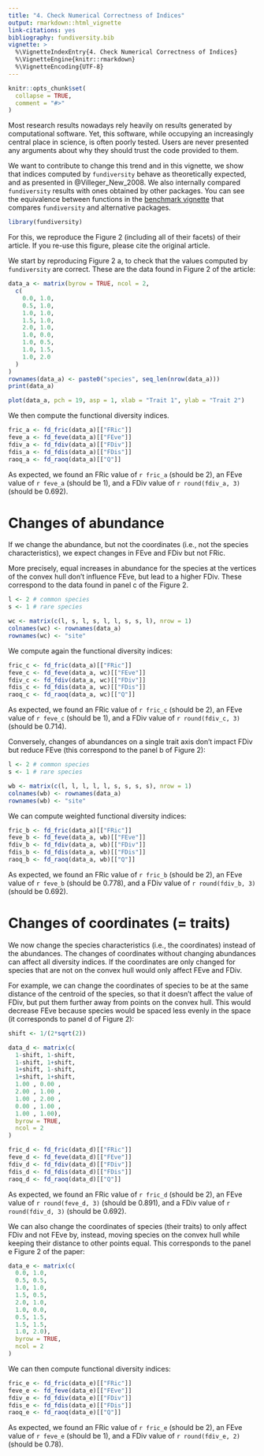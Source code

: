 ```yaml
---
title: "4. Check Numerical Correctness of Indices"
output: rmarkdown::html_vignette
link-citations: yes
bibliography: fundiversity.bib
vignette: >
  %\VignetteIndexEntry{4. Check Numerical Correctness of Indices}
  %\VignetteEngine{knitr::rmarkdown}
  %\VignetteEncoding{UTF-8}
---
```


```r
knitr::opts_chunk$set(
  collapse = TRUE,
  comment = "#>"
)
```

Most research results nowadays rely heavily on results generated by
computational software. Yet, this software, while occupying an increasingly
central place in science, is often poorly tested. Users are never presented any
arguments about why they should trust the code provided to them.

We want to contribute to change this trend and in this vignette, we show that 
indices computed by `fundiversity` behave as theoretically expected, and as
presented in @Villeger_New_2008. We also internally compared `fundiversity`
results with ones obtained by other packages. You can see the equivalence
between functions in the [benchmark vignette](https://funecology.github.io/fundiversity/articles/fundiversity_2-performance.html#main-functions)
that compares `fundiversity` and alternative packages.

```r
library(fundiversity)
```

For this, we reproduce the Figure 2 (including all of their facets) of their 
article. If you re-use this figure, please cite the original article.

We start by reproducing Figure 2 a, to check that the values computed by
`fundiversity` are correct. These are the data found in Figure 2 of the article:

```r
data_a <- matrix(byrow = TRUE, ncol = 2,
  c(
    0.0, 1.0,
    0.5, 1.0,
    1.0, 1.0,
    1.5, 1.0,
    2.0, 1.0,
    1.0, 0.0,
    1.0, 0.5,
    1.0, 1.5,
    1.0, 2.0
  )
)
rownames(data_a) <- paste0("species", seq_len(nrow(data_a)))
print(data_a)
```

```r
plot(data_a, pch = 19, asp = 1, xlab = "Trait 1", ylab = "Trait 2")
```

We then compute the functional diversity indices.

```r
fric_a <- fd_fric(data_a)[["FRic"]]
feve_a <- fd_feve(data_a)[["FEve"]]
fdiv_a <- fd_fdiv(data_a)[["FDiv"]]
fdis_a <- fd_fdis(data_a)[["FDis"]]
raoq_a <- fd_raoq(data_a)[["Q"]]
```

As expected, we found an FRic value of `r fric_a` (should be 2), an FEve value
of `r feve_a` (should be 1), and a FDiv value of `r round(fdiv_a, 3)`
(should be 0.692).

# Changes of abundance

If we change the abundance, but not the coordinates (i.e., not the species
characteristics), we expect changes in FEve and FDiv but not FRic. 

More precisely, equal increases in abundance for the species at the vertices of the convex hull don't influence FEve, but lead to a higher FDiv. These correspond to
the data found in panel c of the Figure 2.

```r
l <- 2 # common species
s <- 1 # rare species

wc <- matrix(c(l, s, l, s, l, l, s, s, l), nrow = 1)
colnames(wc) <- rownames(data_a)
rownames(wc) <- "site"
```

We compute again the functional diversity indices:

```r
fric_c <- fd_fric(data_a)[["FRic"]]
feve_c <- fd_feve(data_a, wc)[["FEve"]]
fdiv_c <- fd_fdiv(data_a, wc)[["FDiv"]]
fdis_c <- fd_fdis(data_a, wc)[["FDis"]]
raoq_c <- fd_raoq(data_a, wc)[["Q"]]
```

As expected, we found an FRic value of `r fric_c` (should be 2), an FEve value
of `r feve_c` (should be 1), and a FDiv value of `r round(fdiv_c, 3)`
(should be 0.714).

Conversely, changes of abundances on a single trait axis don't impact FDiv but
reduce FEve (this correspond to the panel b of Figure 2):

```r
l <- 2 # common species
s <- 1 # rare species

wb <- matrix(c(l, l, l, l, l, s, s, s, s), nrow = 1)
colnames(wb) <- rownames(data_a)
rownames(wb) <- "site"
```

We can compute weighted functional diversity indices:

```r
fric_b <- fd_fric(data_a)[["FRic"]]
feve_b <- fd_feve(data_a, wb)[["FEve"]]
fdiv_b <- fd_fdiv(data_a, wb)[["FDiv"]]
fdis_b <- fd_fdis(data_a, wb)[["FDis"]]
raoq_b <- fd_raoq(data_a, wb)[["Q"]]
```

As expected, we found an FRic value of `r fric_b` (should be 2), an FEve value
of `r feve_b` (should be 0.778), and a FDiv value of `r round(fdiv_b, 3)`
(should be 0.692).

# Changes of coordinates (= traits)

We now change the species characteristics (i.e., the coordinates) instead of
the abundances. The changes of coordinates without changing abundances can
affect all diversity indices. If the coordinates are only changed for species
that are not on the convex hull would only affect FEve and FDiv.

For example, we can change the coordinates of species to be at the same distance
of the centroid of the species, so that it doesn't affect the value of FDiv, but
put them further away from points on the convex hull. This would decrease FEve
because species would be spaced less evenly in the space (it corresponds to
panel d of Figure 2):

```r
shift <- 1/(2*sqrt(2))

data_d <- matrix(c(
  1-shift, 1-shift,
  1-shift, 1+shift,
  1+shift, 1-shift,
  1+shift, 1+shift,
  1.00 , 0.00 ,
  2.00 , 1.00 ,
  1.00 , 2.00 ,
  0.00 , 1.00 ,
  1.00 , 1.00),
  byrow = TRUE,
  ncol = 2
)

```

```r
fric_d <- fd_fric(data_d)[["FRic"]]
feve_d <- fd_feve(data_d)[["FEve"]]
fdiv_d <- fd_fdiv(data_d)[["FDiv"]]
fdis_d <- fd_fdis(data_d)[["FDis"]]
raoq_d <- fd_raoq(data_d)[["Q"]]
```

As expected, we found an FRic value of `r fric_d` (should be 2), an FEve value
of `r round(feve_d, 3)` (should be 0.891), and a FDiv value of `r round(fdiv_d, 3)`
(should be 0.692).

We can also change the coordinates of species (their traits) to only affect FDiv and not FEve by, instead, moving species on the convex hull while keeping their distance
to other points equal. This corresponds to the panel e Figure 2 of the paper:

```r
data_e <- matrix(c(
  0.0, 1.0,
  0.5, 0.5,
  1.0, 1.0,
  1.5, 0.5,
  2.0, 1.0,
  1.0, 0.0,
  0.5, 1.5,
  1.5, 1.5,
  1.0, 2.0),
  byrow = TRUE,
  ncol = 2
)
```

We can then compute functional diversity indices:

```r
fric_e <- fd_fric(data_e)[["FRic"]]
feve_e <- fd_feve(data_e)[["FEve"]]
fdiv_e <- fd_fdiv(data_e)[["FDiv"]]
fdis_e <- fd_fdis(data_e)[["FDis"]]
raoq_e <- fd_raoq(data_e)[["Q"]]
```

As expected, we found an FRic value of `r fric_e` (should be 2), an FEve value
of `r feve_e` (should be 1), and a FDiv value of `r round(fdiv_e, 2)`
(should be 0.78).
